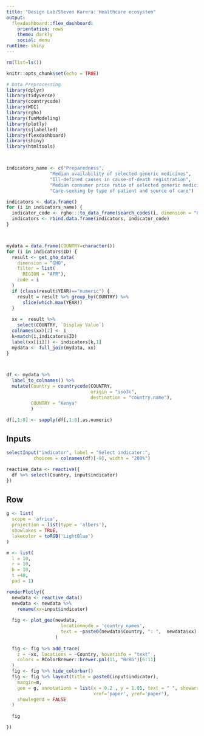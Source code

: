 ```yaml
---
title: "Design Lab/Steven Karera: Healthcare ecosystem"
output: 
  flexdashboard::flex_dashboard:
    orientation: rows
    theme: darkly
    social: menu
runtime: shiny
---
```


```r

rm(list=ls())

```

```r
knitr::opts_chunk$set(echo = TRUE)

# Data Preprocessing
library(dplyr)
library(tidyverse)
library(countrycode)
library(WDI)
library(rgho)
library(funModeling)
library(plotly)
library(sjlabelled)
library(flexdashboard)
library(shiny)
library(htmltools)



indicators_name <- c("Preparedness",
                "Median availability of selected generic medicines",
                "Ill-defined causes in cause-of-death registration",
                "Median consumer price ratio of selected generic medicines",
                "Care-seeking by type of patient and source of care")

indicators <- data.frame()
for (i in indicators_name) {
  indicator_code <- rgho:::to_data_frame(search_codes(i, dimension = "GHO"))
  indicators <- rbind.data.frame(indicators, indicator_code)
}



mydata = data.frame(COUNTRY=character())
for (i in indicators$ID) {
  result <- get_gho_data(
    dimension = "GHO",
    filter = list(
      REGION = "AFR"),
    code = i
  )
  if (class(result$YEAR)=="numeric") {
    result = result %>% group_by(COUNTRY) %>% 
      slice(which.max(YEAR)) 
  }
  
  xx =  result %>% 
    select(COUNTRY, `Display Value`)
  colnames(xx)[2] <- i
  k=match(i,indicators$ID)
  label(xx[[i]]) <- indicators[k,1]
  mydata <- full_join(mydata, xx)
}



df <- mydata %>% 
  label_to_colnames() %>%
  mutate(Country = countrycode(COUNTRY,
                               origin = "iso3c",
                               destination = "country.name"),
         COUNTRY = "Kenya"
         )

df[,1:8] <- sapply(df[,1:8],as.numeric)
```

## Inputs {.sidebar}

```r

selectInput("indicator", label = "Select indicator:",
          choices = colnames(df)[-9], width = "200%")

reactive_data <- reactive({
  df %>% select(Country, input$indicator)
})
```

## Row

```r
g <- list(
  scope = 'africa',
  projection = list(type = 'albers'),
  showlakes = TRUE,
  lakecolor = toRGB('LightBlue')
)

m <- list(
  l = 10,
  r = 10,
  b = 10,
  t =40,
  pad = 1)

renderPlotly({
  newdata <- reactive_data() 
  newdata <- newdata %>%
    rename(xx=input$indicator)
  
  fig <- plot_geo(newdata, 
                    locationmode = 'country names', 
                    text = ~paste0(newdata$Country, ": ",  newdata$xx)
                  )
  
  fig <- fig %>% add_trace(
    z = ~xx, locations = ~Country, hoverinfo = "text" ,
    colors = RColorBrewer::brewer.pal(11, "BrBG")[6:11]
  )
  fig <- fig %>% hide_colorbar()
  fig <- fig %>% layout(title = paste0(input$indicator),
    margin=m,
    geo = g, annotations = list(x = 0.2 , y = 1.05, text = " ", showarrow = F, 
                                xref='paper', yref='paper'), 
    showlegend = FALSE
  ) 
  
  fig

})

```
